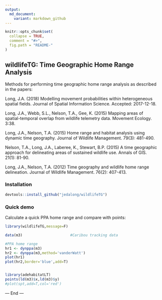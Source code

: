 ```yaml
---
output:
  md_document:
    variant: markdown_github
---
```


<!-- README.md is generated from README.Rmd. Please edit that file -->

```r
knitr::opts_chunk$set(
  collapse = TRUE,
  comment = "#>",
  fig.path = "README-"
)
```


## wildlifeTG: Time Geographic Home Range Analysis

Methods for performing time geographic home range analysis as described in the papers:

Long, J.A. (2018) Modelling movement probabilities within heterogeneous spatial fields. Journal
of Spatial Information Science. Accepted: 2017-12-18.

Long, J.A., Webb, S.L., Nelson, T.A., Gee, K. (2015) Mapping areas of spatial-temporal
overlap from wildlife telemetry data. Movement Ecology. 3:38.

Long, J.A., Nelson, T.A. (2015) Home range and habitat analysis using dynamic time
geography. Journal of Wildlife Management. 79(3): 481-490.

Nelson, T.A., Long, J.A., Laberee, K., Stewart, B.P. (2015) A time geographic approach for
delineating areas of sustained wildlife use. Annals of GIS. 21(1): 81-90.

Long, J.A., Nelson, T.A. (2012) Time geography and wildlife home range delineation.
Journal of Wildlife Management. 76(2): 407-413.

### Installation

```r
devtools::install_github("jedalong/wildlifeTG")
```
  
### Quick demo

Calculate a quick PPA home range and compare with points:

```r
library(wildlifeTG,message=F)

data(m3)                      #Caribou tracking data

#PPA home range
hr1 <- dynppa(m3)
hr2 <- dynppa(m3,method='vanderWatt')
plot(hr1)
plot(hr2,border='blue',add=T)


library(adehabitatLT)
points(ld(m3)$x,ld(m3)$y)
#plot(spt,add=T,col='red')

```


--- End ---
